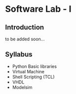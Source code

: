 # Software Lab - I

## Introduction

to be added soon...

## Syllabus   
* Python Basic libraries
* Virtual Machine
* Shell Scripting (TCL)
* VHDL
* Modelsim